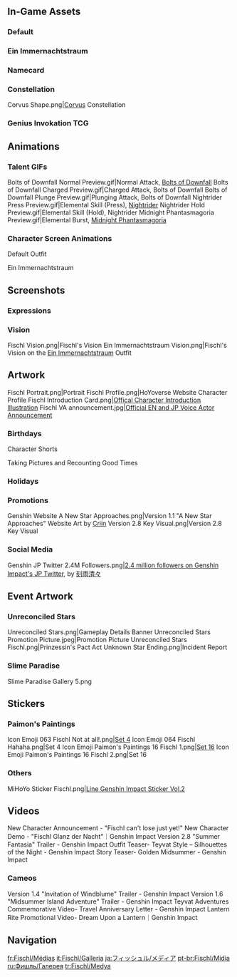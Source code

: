 {{CharacterTabs}}
{{TOC limit}}
==In-Game Assets==
===Default===
{{Assets}}

===Ein Immernachtstraum===
{{Assets/Outfit|Ein Immernachtstraum}}

===Namecard===
{{Assets/Namecard|Night Raven|Fischl}}

===Constellation===
<gallery>Corvus Shape.png|[[Corvus]] Constellation</gallery>

===Genius Invokation TCG===
{{Main|Genius Invokation TCG}}
{{Genius Invokation TCG Cards by Featured Gallery}}

==Animations==
===Talent GIFs===
<gallery>
Bolts of Downfall Normal Preview.gif|Normal Attack, [[Bolts of Downfall]]
Bolts of Downfall Charged Preview.gif|Charged Attack, Bolts of Downfall
Bolts of Downfall Plunge Preview.gif|Plunging Attack, Bolts of Downfall
Nightrider Press Preview.gif|Elemental Skill (Press), [[Nightrider]]
Nightrider Hold Preview.gif|Elemental Skill (Hold), Nightrider
Midnight Phantasmagoria Preview.gif|Elemental Burst, [[Midnight Phantasmagoria]]
</gallery>

===Character Screen Animations===
;Default Outfit
{{Preview/CharacterAnimations}}

;Ein Immernachtstraum
{{Preview/CharacterAnimations|Ein Immernachtstraum}}

==Screenshots==
===Expressions===
{{Character Expression|Fischl|Default|Disappointed|Confident}}

===Vision===
<gallery>
Fischl Vision.png|Fischl's Vision
Ein Immernachtstraum Vision.png|Fischl's Vision on the [[Ein Immernachtstraum]] Outfit
</gallery>

==Artwork==
<gallery>
Fischl Portrait.png|Portrait
Fischl Profile.png|HoYoverse Website Character Profile
Fischl Introduction Card.png|[https://twitter.com/GenshinImpact/status/1244839631431938048 Offical Character Introduction Illustration]
Fischl VA announcement.jpg|[https://twitter.com/GenshinImpact/status/1325045335387877378 Official EN and JP Voice Actor Announcement]
</gallery>

===Birthdays===
{{Files by Character Gallery|Fischl Birthday Artwork|character = Fischl|not1=Character Shorts|not2=Taking Pictures and Recounting Good Times Images}}

;Character Shorts
{{Files by Character Gallery|Fischl Birthday Artwork|character = Fischl|not1=Character Birthday Artwork|not2=Taking Pictures and Recounting Good Times Images}}

;Taking Pictures and Recounting Good Times
{{Main|Taking Pictures and Recounting Good Times/Story/Fischl}}
{{Files by Character Gallery|Fischl Birthday Artwork|character = Fischl|not1=Character Shorts|not2=Character Birthday Artwork}}

===Holidays===
{{Files by Character Gallery|Holiday Artwork}}

===Promotions===
<gallery>
Genshin Website A New Star Approaches.png|Version 1.1 "A New Star Approaches" Website Art by [https://www.pixiv.net/en/users/4460847 Criin]
Version 2.8 Key Visual.png|Version 2.8 Key Visual
</gallery>

===Social Media===
<gallery>
Genshin JP Twitter 2.4M Followers.png|[https://twitter.com/Genshin_7/status/1562018057140293632 2.4 million followers on Genshin Impact's JP Twitter], by [https://twitter.com/kokuusinsin/ 刻雨清々] <!--2022-08-23-->
</gallery>

==Event Artwork==
===Unreconciled Stars===
{{Main|Unreconciled Stars}}
<gallery>
Unreconciled Stars.png|Gameplay Details Banner
Unreconciled Stars Promotion Picture.jpeg|Promotion Picture
Unreconciled Stars Fischl.png|Prinzessin's Pact
Act Unknown Star Ending.png|Incident Report
</gallery>

===Slime Paradise===
{{Main|Slime Paradise}}
<gallery>
Slime Paradise Gallery 5.png
</gallery>
<!--
==Comics==
===Character Shorts===
{{Files by Character Gallery|Character Shorts|character = Fischl|not1=Fischl Birthday Artwork}}
-->

==Stickers==
===Paimon's Paintings===
{{Main|Paimon's Paintings}}
<gallery>
Icon Emoji 063 Fischl Not at all!.png|[[Paimon's Paintings#Set 4|Set 4]]
Icon Emoji 064 Fischl Hahaha.png|Set 4
Icon Emoji Paimon's Paintings 16 Fischl 1.png|[[Paimon's Paintings#Set 16|Set 16]]
Icon Emoji Paimon's Paintings 16 Fischl 2.png|Set 16
</gallery>

===Others===
<gallery>
MiHoYo Sticker Fischl.png|[https://store.line.me/stickershop/product/14369332/en Line Genshin Impact Sticker Vol.2]
</gallery>

==Videos==
<gallery>
New Character Announcement - "Fischl can't lose just yet!"
New Character Demo - "Fischl Glanz der Nacht"｜Genshin Impact
Version 2.8 "Summer Fantasia" Trailer - Genshin Impact
Outfit Teaser- Teyvat Style – Silhouettes of the Night - Genshin Impact
Story Teaser- Golden Midsummer - Genshin Impact
</gallery>

===Cameos===
<gallery>
Version 1.4 "Invitation of Windblume" Trailer - Genshin Impact
Version 1.6 "Midsummer Island Adventure" Trailer - Genshin Impact
Teyvat Adventures Commemorative Video- Travel Anniversary Letter - Genshin Impact
Lantern Rite Promotional Video- Dream Upon a Lantern｜Genshin Impact
</gallery>
<!--
==References==
{{Reflist}}
-->
==Navigation==
{{Character Navbox|link type=media}}

[[fr:Fischl/Médias]]
[[it:Fischl/Galleria]]
[[ja:フィッシュル/メディア]]
[[pt-br:Fischl/Mídia]]
[[ru:Фишль/Галерея]]
[[tr:Fischl/Medya]]